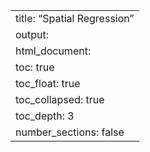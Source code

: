 ---
title: "Spatial Regression"
output:
  html_document:
      toc: true
      toc_float: true
      toc_collapsed: true
      toc_depth: 3
      number_sections: false
---